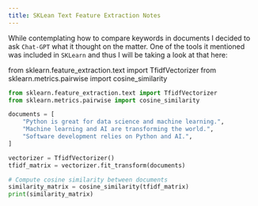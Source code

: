 ```yaml
---
title: SKLean Text Feature Extraction Notes
---
```


While contemplating how to compare keywords in documents I decided to ask
`Chat-GPT` what it thought on the matter. One of the tools it mentioned
was included in `SKLearn` and thus I will be taking a look at that here:

from sklearn.feature_extraction.text import TfidfVectorizer
from sklearn.metrics.pairwise import cosine_similarity

```python
from sklearn.feature_extraction.text import TfidfVectorizer
from sklearn.metrics.pairwise import cosine_similarity

documents = [
    "Python is great for data science and machine learning.",
    "Machine learning and AI are transforming the world.",
    "Software development relies on Python and AI.",
]

vectorizer = TfidfVectorizer()
tfidf_matrix = vectorizer.fit_transform(documents)

# Compute cosine similarity between documents
similarity_matrix = cosine_similarity(tfidf_matrix)
print(similarity_matrix)
```
